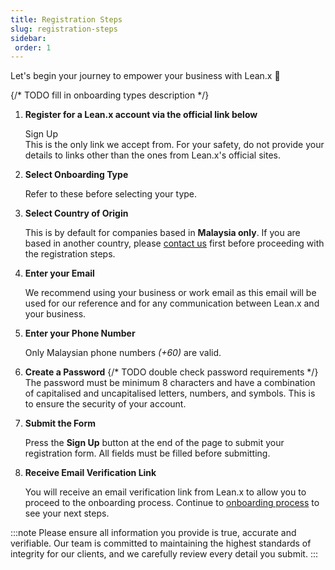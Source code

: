 ```yaml
---
title: Registration Steps
slug: registration-steps
sidebar: 
 order: 1
---
```


Let's begin your journey to empower your business with Lean.x 🚀
<br />

{/* TODO fill in onboarding types description */}

<Steps>

1. **Register for a Lean.x account via the official link below**
   
   <LinkButton href='https://onboard.Lean.x.io/register' icon='external' target='_blank'>
   Sign Up
   </LinkButton>

   <Aside type='danger' title='Beware of phishing sites'>
   This is the only link we accept from. For your safety, do not provide your details to links other than the ones from Lean.x's official sites.
   </Aside>

2. **Select Onboarding Type**
  
   Refer to these before selecting your type.
   <Tabs>
    <TabItem label='Merchant'>
        <EmptySection />
    </TabItem>

    <TabItem label='Master Merchant'>
        <EmptySection />
    </TabItem>

    <TabItem label='SDK Provider'>
        <EmptySection />
    </TabItem>
   </Tabs>

3. **Select Country of Origin**
   
   This is by default for companies based in **Malaysia only**. If you are based in another country, please [contact us](/contact-us) first before proceeding with the registration steps. 

4. **Enter your Email**
  
   We recommend using your business or work email as this email will be used for our reference and for any communication between Lean.x and your business.

5. **Enter your Phone Number**
   
   Only Malaysian phone numbers *(+60)* are valid.

6. **Create a Password**
   {/* TODO double check password requirements */}
   The password must be minimum 8 characters and have a combination of capitalised and uncapitalised letters, numbers, and symbols. This is to ensure the security of your account.

7. **Submit the Form**
   
   Press the **Sign Up** button at the end of the page to submit your registration form. All fields must be filled before submitting.

8. **Receive Email Verification Link**

   You will receive an email verification link from Lean.x to allow you to proceed to the onboarding process. Continue to [onboarding process](/onboarding/) to see your next steps.
</Steps>

:::note
Please ensure all information you provide is true, accurate and verifiable. Our team is committed to maintaining the highest standards of integrity for our clients, and we carefully review every detail you submit.
:::